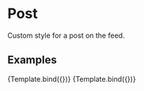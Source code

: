 

<Meta title="Components/Post" component={Post} />

# Post

Custom style for a post on the feed.

## Examples


<Canvas isColumn>
  <Story name="default" args={{ 
      post: {
        id: 1,
        text: "Lorem ipsum dolor sit amet, consectetur adipiscing elit. Eu nullam id maecenas massa vitae amet vulputate. A vel viverra in tincidunt vestibulum vel lacinia pellentesque tortor. Semper mauris eget pellentesque risus augue molestie ornare arcu, parturient. Sit amet, neque ornare fermentum sociis posuere ac eu imperdiet. Tellus orci rhoncus dapibus blandit suspendisse et. Malesuada vivamus ullamcorper faucibus convallis convallis nec venenatis pharetra diam. Eget laoreet nibh id at vel cras. Enim faucibus justo et faucibus in duis. Nibh in suspendisse urna, amet, tortor tellus risus. Convallis in tortor aliquam, ultrices mauris bibendum. Quis neque, vel turpis adipiscing eget. Quisque nulla at magna tincidunt feugiat id ridiculus tellus fringilla.",
        created_at: "2021-07-21 07:25:15 UTC",
        comments: 3,
        likes: 10,
        i_liked: false
      },
      user: {
        id: 1,
        username: "John Doe",
        ticker: "$JDOE",
        price: "$3.284"
      }
    }}>
    {Template.bind({})}
   </Story>
   <Story name="with a like from the current user" args={{ 
      post: {
        id: 1,
        text: "Lorem ipsum dolor sit amet, consectetur adipiscing elit. Eu nullam id maecenas massa vitae amet vulputate. A vel viverra in tincidunt vestibulum vel lacinia pellentesque tortor. Semper mauris eget pellentesque risus augue molestie ornare arcu, parturient. Sit amet, neque ornare fermentum sociis posuere ac eu imperdiet. Tellus orci rhoncus dapibus blandit suspendisse et. Malesuada vivamus ullamcorper faucibus convallis convallis nec venenatis pharetra diam. Eget laoreet nibh id at vel cras. Enim faucibus justo et faucibus in duis. Nibh in suspendisse urna, amet, tortor tellus risus. Convallis in tortor aliquam, ultrices mauris bibendum. Quis neque, vel turpis adipiscing eget. Quisque nulla at magna tincidunt feugiat id ridiculus tellus fringilla.",
        created_at: "2021-07-21 07:25:15 UTC",
        comments: 3,
        likes: 10,
        i_liked: true
      },
      user: {
        id: 1,
        username: "John Doe",
        ticker: "$JDOE",
        price: "$3.284"
      }
    }}>
    {Template.bind({})}
   </Story>
</Canvas>
